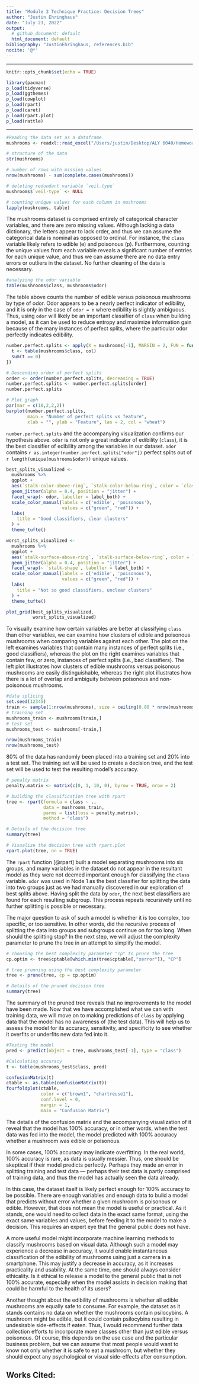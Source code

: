 ```yaml
---
title: "Module 2 Technique Practice: Decision Trees"
author: "Justin Ehringhaus"
date: "July 23, 2022"
output:
  # github_document: default
  html_document: default
bibliography: "JustinEhringhaus, references.bib"
nocite: '@*'
---
```


---

```r
knitr::opts_chunk$set(echo = TRUE)
```

```r
library(pacman)
p_load(tidyverse)
p_load(ggthemes)
p_load(cowplot)
p_load(rpart)
p_load(caret)
p_load(rpart.plot)
p_load(rattle)
```

---

```r
#Reading the data set as a dataframe
mushrooms <- readxl::read_excel("/Users/justin/Desktop/ALY 6040/Homework/M2/Mushroom-Edibility-Decision-Tree/mushrooms.xlsx")

# structure of the data
str(mushrooms)

# number of rows with missing values
nrow(mushrooms) - sum(complete.cases(mushrooms))

# deleting redundant variable `veil.type`
mushrooms$`veil-type` <- NULL

# counting unique values for each column in mushrooms
lapply(mushrooms, table)
```

The mushrooms dataset is comprised entirely of categorical character variables, and there are zero missing values. Although lacking a data dictionary, the letters appear to lack order, and thus we can assume the categorical data is nominal as opposed to ordinal. For instance, the `class` variable likely refers to edible (e) and poisonous (p). Furthermore, counting the unique values from each variable reveals a significant number of entries for each unique value, and thus we can assume there are no data entry errors or outliers in the dataset. No further cleaning of the data is necessary.

```r
#analyzing the odor variable
table(mushrooms$class, mushrooms$odor)
```

The table above counts the number of edible versus poisonous mushrooms by type of odor. Odor appears to be a nearly perfect indicator of edibility, and it is only in the case of `odor = n` where edibility is slightly ambiguous. Thus, using `odor` will likely be an important classifier of `class` when building a model, as it can be used to reduce entropy and maximize information gain because of the many instances of perfect splits, where the particular odor perfectly indicates edibility.

```r
number.perfect.splits <- apply(X = mushrooms[-1], MARGIN = 2, FUN = function(col) {
  t <- table(mushrooms$class, col)
  sum(t == 0)
})

# Descending order of perfect splits
order <- order(number.perfect.splits, decreasing = TRUE)
number.perfect.splits <- number.perfect.splits[order]
number.perfect.splits

# Plot graph
par(mar = c(10,2,2,2))
barplot(number.perfect.splits,
        main = "Number of perfect splits vs feature",
        xlab = "", ylab = "Feature", las = 2, col = "wheat")
```

`number.perfect.splits` and the accompanying visualization confirms our hypothesis above. `odor` is not only a great indicator of edibility (`class`), it is the best classifier of edibility among the variables in our dataset. `odor` contains `r as.integer(number.perfect.splits["odor"])` perfect splits out of `r length(unique(mushrooms$odor))` unique values.

```r
best_splits_visualized <- 
  mushrooms %>% 
  ggplot +
  aes(`stalk-color-above-ring`, `stalk-color-below-ring`, color = `class`) +
  geom_jitter(alpha = 0.4, position = "jitter") +
  facet_wrap(~ odor, labeller = label_both) +
  scale_color_manual(labels = c('edible', 'poisonous'),
                     values = c("green", "red")) +
  labs(
    title = "Good classifiers, clear clusters"
  ) +
  theme_tufte()

worst_splits_visualized <- 
  mushrooms %>% 
  ggplot +
  aes(`stalk-surface-above-ring`, `stalk-surface-below-ring`, color = `class`) +
  geom_jitter(alpha = 0.4, position = "jitter") +
  facet_wrap(~ `stalk-shape`, labeller = label_both) +
  scale_color_manual(labels = c('edible', 'poisonous'),
                     values = c("green", "red")) +
  labs(
    title = "Not so good classifiers, unclear clusters"
  ) +
  theme_tufte()

plot_grid(best_splits_visualized,
          worst_splits_visualized)
```

To visually examine how certain variables are better at classifying `class` than other variables, we can examine how clusters of edible and poisonous mushrooms when comparing variables against each other. The plot on the left examines variables that contain many instances of perfect splits (i.e., good classifiers), whereas the plot on the right examines variables that contain few, or zero, instances of perfect splits (i.e., bad classifiers). The left plot illustrates how clusters of edible mushrooms versus poisonous mushrooms are easily distinguishable, whereas the right plot illustrates how there is a lot of overlap and ambiguity between poisonous and non-poisonous mushrooms. 

```r
#data splicing
set.seed(12345)
train <- sample(1:nrow(mushrooms), size = ceiling(0.80 * nrow(mushrooms)), replace = FALSE)
# training set
mushrooms_train <- mushrooms[train,]
# test set
mushrooms_test <- mushrooms[-train,]

nrow(mushrooms_train)
nrow(mushrooms_test)
```

80% of the data has randomly been placed into a training set and 20% into a test set. The training set will be used to create a decision tree, and the test set will be used to test the resulting model's accuracy.

```r
# penalty matrix
penalty.matrix <- matrix(c(0, 1, 10, 0), byrow = TRUE, nrow = 2)

# building the classification tree with rpart
tree <- rpart(formula = class ~ .,
              data = mushrooms_train,
              parms = list(loss = penalty.matrix),
              method = "class")

# Details of the decision tree
summary(tree)

# Visualize the decision tree with rpart.plot
rpart.plot(tree, nn = TRUE)
```

The `rpart` function [@rpart] built a model separating mushrooms into six groups, and many variables in the dataset do not appear in the resultant model as they were not deemed important enough for classifying the `class` variable. `odor` was used in Node 1 as the best classifier for splitting the data into two groups just as we had manually discovered in our exploration of best splits above. Having split the data by `odor`, the next best classifiers are found for each resulting subgroup. This process repeats recursively until no further splitting is possible or necessary.

The major question to ask of such a model is whether it is too complex, too specific, or too sensitive. In other words, did the recursive process of splitting the data into groups and subgroups continue on for too long. When should the splitting stop? In the next step, we will adjust the complexity parameter to prune the tree in an attempt to simplify the model.

```r
# choosing the best complexity parameter "cp" to prune the tree
cp.optim <- tree$cptable[which.min(tree$cptable[,"xerror"]), "CP"]

# tree prunning using the best complexity parameter
tree <- prune(tree, cp = cp.optim)

# Details of the pruned decision tree
summary(tree)
```

The summary of the pruned tree reveals that no improvements to the model have been made. Now that we have accomplished what we can with training data, we will move on to making predictions of `class` by applying data that the model has no awareness of (the test data). This will help us to assess the model for its accuracy, sensitivity, and specificity to see whether it overfits or underfits new data fed into it.

```r
#Testing the model
pred <- predict(object = tree, mushrooms_test[-1], type = "class")

#Calculating accuracy
t <- table(mushrooms_test$class, pred)

confusionMatrix(t)
ctable <- as.table(confusionMatrix(t))
fourfoldplot(ctable, 
             color = c("brown1", "chartreuse1"), 
             conf.level = 0, 
             margin = 1, 
             main = "Confusion Matrix")
```

The details of the confusion matrix and the accompanying visualization of it reveal that the model has 100% accuracy, or in other words, when the test data was fed into the model, the model predicted with 100% accuracy whether a mushroom was edible or poisonous.

In some cases, 100% accuracy may indicate overfitting. In the real world, 100% accuracy is rare, as data is usually messier. Thus, one should be skeptical if their model predicts perfectly. Perhaps they made an error in splitting training and test data — perhaps their test data is partly comprised of training data, and thus the model has actually seen the data already.

In this case, the dataset itself is likely perfect enough for 100% accuracy to be possible. There are enough variables and enough data to build a model that predicts without error whether a given mushroom is poisonous or edible. However, that does not mean the model is useful or practical. As it stands, one would need to collect data in the exact same format, using the exact same variables and values, before feeding it to the model to make a decision. This requires an expert eye that the general public does not have. 

A more useful model might incorporate machine learning methods to classify mushrooms based on visual data. Although such a model may experience a decrease in accuracy, it would enable instantaneous classification of the edibility of mushrooms using just a camera in a smartphone. This may justify a decrease in accuracy, as it increases practicality and usability. At the same time, one should always consider ethicality. Is it ethical to release a model to the general public that is not 100% accurate, especially when the model assists in decision making that could be harmful to the health of its users?

Another thought about the edibility of mushrooms is whether all edible mushrooms are equally safe to consume. For example, the dataset as it stands contains no data on whether the mushrooms contain psilocybins. A mushroom might be edible, but it could contain psilocybins resulting in undesirable side-effects if eaten. Thus, I would recommend further data collection efforts to incorporate more classes other than just edible versus poisonous. Of course, this depends on the use case and the particular business problem, but we can assume that most people would want to know not only whether it is safe to eat a mushroom, but whether they should expect any psychological or visual side-effects after consumption. 

## Works Cited: